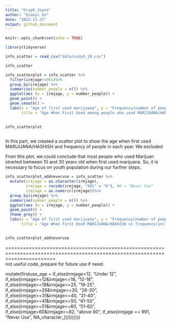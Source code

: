 ```yaml
---
title: "Graph_Joyce"
author: "Qiaoyi Xu"
date: "2022-11-27"
output: github_document
---
```


```r
knitr::opts_chunk$set(echo = TRUE)
```

```r
library(tidyverse)
```

```r
info_scatter = read_csv("data/nsduh_19.csv")

info_scatter
```



```r
info_scatterplot = info_scatter %>%
  filter(irmjage!=991)%>%
  group_by(irmjage) %>%
  summarise(number_people = n()) %>%
  ggplot(aes (x = irmjage, y = number_people)) +
  geom_point() +
  geom_smooth() +
  labs(x = "Age of first used marijuana", y = "Frequency(number of people)",
       title = "Age When First Used among people who used MARIJUANA/HASHISH")
  

info_scatterplot                                 
      
```

In this part, we created a scatter plot to show the age when first used MARIJUANA/HASHISH and frequency of people in each year. We excluded 



From this plot, we could conclude that most people who used Marijuan strarted bwtween 10 and 30 years old when first used marijuana. So, it is necessary to focus on youth population during our further steps. 





















```r
info_scatterplot_addneveruse = info_scatter %>%
  mutate(irmjage = as.character(irmjage),
         irmjage = recode(irmjage, "991" = "0"), #0 = "Never Use"
         irmjage = as.numeric(irmjage))%>%
  group_by(irmjage) %>%
  summarise(number_people = n()) %>%
  ggplot(aes (x = irmjage, y = number_people)) +
  geom_point() +
  theme_grey() +
  labs(x = "Age of first used marijuana", y = "Frequency(number of people)",
       title = "Age When First Used MARIJUANA/HASHISH vs frequency(included never use)")
  

info_scatterplot_addneveruse  
```













=============================================================================================================================  
not useful code, prepare for future use if need:

  mutate(firstuse_age = if_else(irmjage<12, "Under 12",
                                   if_else(irmjage>=12&irmjage<=18, "12-18",
                                   if_else(irmjage>=19&irmjage<=25, "19-25", 
                                   if_else(irmjage>=26&irmjage<=30, "26-30",
                                   if_else(irmjage>=31&irmjage<=40, "31-40",
                                   if_else(irmjage>=41&irmjage<=50, "41-50",
                                   if_else(irmjage>=51&irmjage<=60, "51-60", 
                                   if_else(irmjage>60&irmjage<=82, "above 60", 
                                   if_else(irmjage == 991, "Never Use", NA_character_))))))))))
                                   







